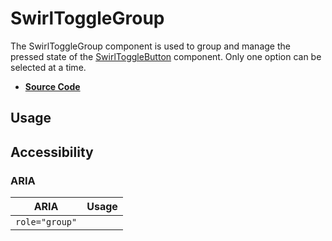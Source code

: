 
<Meta title="Components/SwirlToggleGroup" />

# SwirlToggleGroup

The SwirlToggleGroup component is used to group and manage the pressed state of
the [SwirlToggleButton](?path=/docs/components-swirltogglebutton--docs)
component. Only one option can be selected at a time.

- **[Source Code](https://github.com/flip-corp/swirl/tree/main/packages/swirl-components/src/components/swirl-toggle-group)**

## Usage

<Canvas of={Stories.SwirlToggleGroup} sourceState="shown"></Canvas>

<Controls of={Stories.SwirlToggleGroup} />

## Accessibility

### ARIA

| ARIA           | Usage |
| -------------- | ----- |
| `role="group"` |       |
